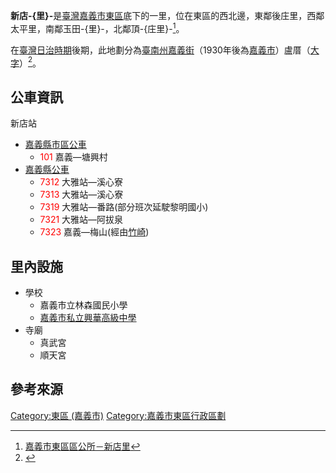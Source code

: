 {{NoteTA
| T=zh:新店里;zh-hant:新店里
| 1=zh:新店里;zh-hant:新店里}}
{{ROC Village or Li Info
| Village/LiName = 新店
| Village/Li = -{里}-
| City/CountyName = 嘉義市
| DivName = 東區
| OldName =
| AreaTotal = 0.6999
| Sub = 19
| HouseholdTotal = 1750
| YearMonth = 2013年2月
| PopTotal =5077
| Male =2421
| Female =2656
| Longitude =
| Latitude =
| Neighbors = [[後庄里_(嘉義市)|後庄-{里}-]]、[[太平里_(東區)|太平里]]、[[王田里_(東區)|王田-{里}-]]<br>[[頂庄里_(嘉義市)|頂庄-{里}-]]
| MapLocation = 嘉義市東區新店里.svg
| Head = 梁仁豪
| Address = 林森東路269巷102弄8號
| Website =
| Photo =
| Photo size =
| Caption =
| DataSource = [http://www.chiayi.gov.tw/web/east/06neighbor/neighbor06-07.asp 嘉義市東區區公所－新店-{里}-]<br/>[http://www.cyeast.gov.tw/from/index-1.asp?m=2&m1=9&m2=40&gp=39&sid=&keyword=%E6%96%B0%E5%BA%97&id=74 嘉義市東區戶政事務所]
}}
'''新店-{里}-'''是[[臺灣|臺灣]][[嘉義市|嘉義市]][[東區_(嘉義市)|東區]]底下的一里，位在東區的西北邊，東鄰後庄里，西鄰太平里，南鄰玉田-{里}-，北鄰頂-{庄里}-<ref name="東">[http://www.chiayi.gov.tw/web/east/06neighbor/neighbor06-07.asp 嘉義市東區區公所－新店里]{{dead link|date=2018年3月 |bot=InternetArchiveBot |fix-attempted=yes }}</ref>。

在[[臺灣日治時期|臺灣日治時期]]後期，此地劃分為[[臺南州|臺南州]][[嘉義街|嘉義街]]（1930年後為[[嘉義市_(州轄市)|嘉義市]]）盧厝（[[大字_(行政區劃)|大字]]）<ref>{{Cite web |url=http://www.cyeast.gov.tw/from/index-1.asp?m=2&m1=9&m2=40&gp=39&sid=&keyword=%E6%96%B0%E5%BA%97&id=74 |title=嘉義市東區戶政事務所 |access-date=2011-03-04 |archive-date=2016-10-12 |archive-url=https://web.archive.org/web/20161012231553/http://www.cyeast.gov.tw/from/index-1.asp?m=2&m1=9&m2=40&gp=39&sid=&keyword=%E6%96%B0%E5%BA%97&id=74 |dead-url=no }}</ref>。

== 公車資訊 ==
新店站
*[[嘉義縣市區公車|嘉義縣市區公車]]
**<font color=red>101</font> 嘉義—塘興村
*[[嘉義縣公車|嘉義縣公車]]
**<font color=red>7312</font> 大雅站—溪心寮
**<font color=red>7313</font> 大雅站—溪心寮
**<font color=red>7319</font> 大雅站—番路(部分班次延駛黎明國小)
**<font color=red>7321</font> 大雅站—阿拔泉
**<font color=red>7323</font> 嘉義—梅山(經由[[竹崎|竹崎]])

== 里內設施 ==

* 學校
** 嘉義市立林森國民小學
** [[嘉義市私立興華高級中學|嘉義市私立興華高級中學]]
* 寺廟
** 真武宮
** 順天宮

== 參考來源 ==
{{reflist}}

{{嘉義市東區行政區劃}}

[[Category:東區_(嘉義市)|Category:東區 (嘉義市)]]
[[Category:嘉義市東區行政區劃|Category:嘉義市東區行政區劃]]